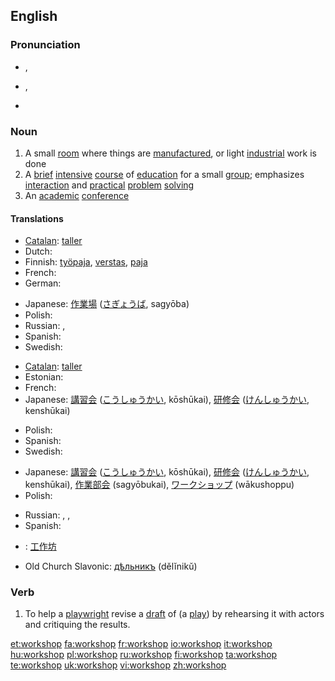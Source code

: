 {{was wotd|2007|December|24}}
==English==

===Pronunciation===
* {{a|RP}} {{IPA|/ˈwɜːk.ʃɒp/}}, {{SAMPA|/"w3:k.SQp/}}
* {{a|US}} {{IPA|/ˈwɝːk.ʃɑːp/}}, {{SAMPA|/"w3`k.SA:p/}}
* {{audio|en-us-workshop.ogg|Audio (US)}}

===Noun===
{{en-noun|sg=[[work]][[shop]]}}

# A small [[room]] where things are [[manufacture]]d, or light [[industrial]] work is done
# A [[brief]] [[intensive]] [[course]] of [[education]] for a small [[group]]; emphasizes [[interaction]] and [[practical]] [[problem]] [[solving]]
# An [[academic]] [[conference]]

====Translations====
{{trans-top|a small room where things are manufactured, or light industrial work is done}}
* [[Catalan]]: [[taller]] {{m}}
* Dutch: {{t+|nl|atelier|n}}
* Finnish: [[työpaja]], [[verstas]], [[paja]]
* French: {{t+|fr|atelier|m}}
* German: {{t+|de|Werkstatt|f}}
{{trans-mid}}
* Japanese: [[作業場]] ([[さぎょうば]], sagyōba)
* Polish: {{t|pl|warsztat|m}}
* Russian: {{t+|ru|мастерская|f|sc=Cyrl}}, {{t+|ru|цех|m|sc=Cyrl}}
* Spanish: {{t+|es|taller|m}}
* Swedish: {{t-|sv|verkstad|c}}
{{trans-bottom}}

{{trans-top|a brief intensive course of education for a small group}}
* [[Catalan]]: [[taller]] {{m}}
* Estonian: {{t-|et|õpituba}}
* French: {{t+|fr|atelier|m}}
* Japanese: [[講習会]] ([[こうしゅうかい]], kōshūkai), [[研修会]] ([[けんしゅうかい]], kenshūkai)
{{trans-mid}}
* Polish: {{t|pl|warsztaty|pl}}
* Spanish: {{t+|es|taller|m}}
* Swedish: {{t-|sv|workshop|c}}
{{trans-bottom}}

{{trans-top|an academic conference}}
* Japanese: [[講習会]] ([[こうしゅうかい]], kōshūkai), [[研修会]] ([[けんしゅうかい]], kenshūkai), [[作業部会]] (sagyōbukai), [[ワークショップ]] (wākushoppu)
* Polish: {{t|pl|warsztaty akademickie|pl}}
{{trans-mid}}
* Russian: {{t+|ru|секция|f|sc=Cyrl}}, {{t+|ru|семинар|m|sc=Cyrl}}, {{t+|ru|симпозиум|m|sc=Cyrl}}
* Spanish: {{t+|es|taller|m}}
{{trans-bottom}}

{{checktrans-top}}
* {{ttbc|Chinese}}: [[工作坊]]
{{checktrans-mid}}
* Old Church Slavonic: [[дѣльникъ]] (dělĭnikŭ) {{m}}
{{checktrans-bottom}}

===Verb===
{{en-verb|workshops|workshopping|workshopped}}
# {{transitive}} To help a [[playwright]] revise a [[draft]] of (a [[play]]) by rehearsing it with actors and critiquing the results.

[[et:workshop]]
[[fa:workshop]]
[[fr:workshop]]
[[io:workshop]]
[[it:workshop]]
[[hu:workshop]]
[[pl:workshop]]
[[ru:workshop]]
[[fi:workshop]]
[[ta:workshop]]
[[te:workshop]]
[[uk:workshop]]
[[vi:workshop]]
[[zh:workshop]]